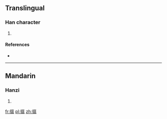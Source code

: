 ==Translingual==

===Han character===
{{Han char|rn=64|rad=手|as=20|sn=23|four=|canj=手十金人 (QJCO), X手十金人 (XQJCO)}}

# {{defn|Han|sort=手20}}

====References====
* {{Han ref|kx=0464.260|dkj=13039|dj=0813.220|hdz=31992.020|uh=6528|ud=25896}}

----

==Mandarin==

===Hanzi===
{{cmn-hanzi|pin=[[tǎng]] ([[tang3]]), [[wā]] ([[wa1]])|wg=[[t'ang3|t'ang<sup>3</sup>]], [[wa1|wa<sup>1</sup>]]}}

# {{defn|lang=cmn|sort=手20}}

[[fr:攨]]
[[pl:攨]]
[[zh:攨]]
